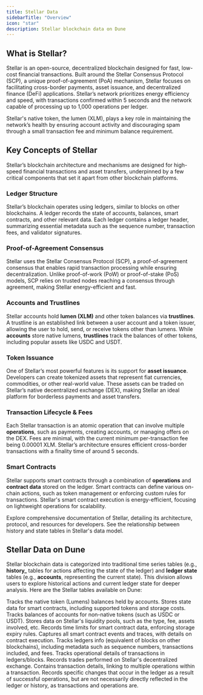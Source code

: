 ```yaml
---
title: Stellar Data  
sidebarTitle: "Overview"  
icon: "star"  
description: Stellar blockchain data on Dune  
---
```


## What is Stellar?

Stellar is an open-source, decentralized blockchain designed for fast, low-cost financial transactions. Built around the Stellar Consensus Protocol (SCP), a unique proof-of-agreement (PoA) mechanism, Stellar focuses on facilitating cross-border payments, asset issuance, and decentralized finance (DeFi) applications. Stellar’s network prioritizes energy efficiency and speed, with transactions confirmed within 5 seconds and the network capable of processing up to 1,000 operations per ledger.

Stellar's native token, the lumen (XLM), plays a key role in maintaining the network’s health by ensuring account activity and discouraging spam through a small transaction fee and minimum balance requirement.

## Key Concepts of Stellar

Stellar’s blockchain architecture and mechanisms are designed for high-speed financial transactions and asset transfers, underpinned by a few critical components that set it apart from other blockchain platforms.

### **Ledger Structure**
Stellar’s blockchain operates using ledgers, similar to blocks on other blockchains. A ledger records the state of accounts, balances, smart contracts, and other relevant data. Each ledger contains a ledger header, summarizing essential metadata such as the sequence number, transaction fees, and validator signatures.


### **Proof-of-Agreement Consensus**
Stellar uses the Stellar Consensus Protocol (SCP), a proof-of-agreement consensus that enables rapid transaction processing while ensuring decentralization. Unlike proof-of-work (PoW) or proof-of-stake (PoS) models, SCP relies on trusted nodes reaching a consensus through agreement, making Stellar energy-efficient and fast.

### **Accounts and Trustlines**
Stellar accounts hold **lumen (XLM)** and other token balances via **trustlines**. A trustline is an established link between a user account and a token issuer, allowing the user to hold, send, or receive tokens other than lumens. While **accounts** store native lumens, **trustlines** track the balances of other tokens, including popular assets like USDC and USDT.

### **Token Issuance**
One of Stellar’s most powerful features is its support for **asset issuance**. Developers can create tokenized assets that represent fiat currencies, commodities, or other real-world value. These assets can be traded on Stellar’s native decentralized exchange (DEX), making Stellar an ideal platform for borderless payments and asset transfers.

### **Transaction Lifecycle & Fees**
Each Stellar transaction is an atomic operation that can involve multiple **operations**, such as payments, creating accounts, or managing offers on the DEX. Fees are minimal, with the current minimum per-transaction fee being 0.00001 XLM. Stellar’s architecture ensures efficient cross-border transactions with a finality time of around 5 seconds.

### **Smart Contracts**
Stellar supports smart contracts through a combination of **operations** and **contract data** stored on the ledger. Smart contracts can define various on-chain actions, such as token management or enforcing custom rules for transactions. Stellar's smart contract execution is energy-efficient, focusing on lightweight operations for scalability.

<CardGroup cols={2}>
  <Card title="Stellar documentation" icon="link" href="https://developers.stellar.org/docs/learn/fundamentals">
    Explore comprehensive documentation of Stellar, detailing its architecture, protocol, and resources for developers.
  </Card>
  <Card title="Stellar data model diagram" icon="wifi" href="https://developers.stellar.org/docs/data/hubble/data-catalog/data-model-diagram">
    See the relationship between history and state tables in Stellar's data model.
  </Card>
</CardGroup>

## Stellar Data on Dune

Stellar blockchain data is categorized into traditional time series tables (e.g., **history_** tables for actions affecting the state of the ledger) and **ledger state** tables (e.g., **accounts**, representing the current state). This division allows users to explore historical actions and current ledger state for deeper analysis. Here are the Stellar tables available on Dune:

<CardGroup cols={2}>
  <Card title="Accounts" icon="notebook" href="/data-catalog/stellar/accounts">
    Tracks the native token (Lumens) balances held by accounts. 
  </Card>

  <Card title="Contract Data" icon="file" href="/data-catalog/stellar/contract_data">
    Stores state data for smart contracts, including supported tokens and storage costs.
  </Card>

  <Card title="Trust Lines" icon="right-left-large" href="/data-catalog/stellar/trust_lines">
    Tracks balances of accounts for non-native tokens (such as USDC or USDT).
  </Card>

  <Card title="Liquidity Pools" icon="money-bill" href="/data-catalog/stellar/liquidity_pools">
    Stores data on Stellar's liquidity pools, such as the type, fee, assets involved, etc.
  </Card>

  <Card title="TTL (Time to Live)" icon="clock" href="/data-catalog/stellar/ttl">
    Records time limits for smart contract data, enforcing storage expiry rules.
  </Card>

  <Card title="History Contract Events" icon="bolt" href="/data-catalog/stellar/history_contract_events">
    Captures all smart contract events and traces, with details on contract execution.
  </Card>

  <Card title="History Ledgers" icon="cube" href="/data-catalog/stellar/history_ledgers">
    Tracks ledgers info (equivalent of blocks on other blockchains), including metadata such as sequence numbers, transactions included, and fees.
  </Card>

  <Card title="History Operations" icon="reflect-horizontal" href="/data-catalog/stellar/history_operations">
    Tracks operational details of transactions in ledgers/blocks. 
  </Card>

  <Card title="History Trades" icon="swap" href="/data-catalog/stellar/history_trades">
    Records trades performed on Stellar's decentralized exchange.
  </Card>

  <Card title="History Transactions" icon="message-arrow-up" href="/data-catalog/stellar/history_transactions">
    Contains transaction details, linking to multiple operations within a transaction.
  </Card>

  <Card title="History Effects" icon="reflect-vertical" href="/data-catalog/stellar/history_effects">
    Records specific changes that occur in the ledger as a result of successful operations, but are not necessarily directly reflected in the ledger or history, as transactions and operations are.
  </Card>

</CardGroup>

